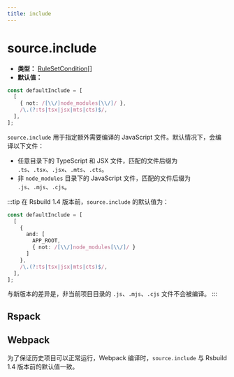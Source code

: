 ```yaml
---
title: include
---
```


# source.include

- **类型：** [RuleSetCondition[]](https://rspack.rs/zh/config/module#condition)
- **默认值：**

```ts
const defaultInclude = [
  [
    { not: /[\\/]node_modules[\\/]/ },
    /\.(?:ts|tsx|jsx|mts|cts)$/,
  ],
];
```

`source.include` 用于指定额外需要编译的 JavaScript 文件。默认情况下，会编译以下文件：

- 任意目录下的 TypeScript 和 JSX 文件，匹配的文件后缀为 `.ts`、`.tsx`、`.jsx`、`.mts`、`.cts`。
- 非 `node_modules` 目录下的 JavaScript 文件，匹配的文件后缀为 `.js`、`.mjs`、`.cjs`。

:::tip
在 Rsbuild 1.4 版本前，`source.include` 的默认值为：

```ts
const defaultInclude = [
  [
    {
      and: [
        APP_ROOT,
        { not: /[\\/]node_modules[\\/]/ }
      ]
    },
    /\.(?:ts|tsx|jsx|mts|cts)$/,
  ],
];
```

与新版本的差异是，非当前项目目录的 `.js`、`.mjs`、`.cjs` 文件不会被编译。
:::

## Rspack


<RsbuildConfig configName="source.include" />

## Webpack

为了保证历史项目可以正常运行，Webpack 编译时，`source.include` 与 Rsbuild 1.4 版本前的默认值一致。


